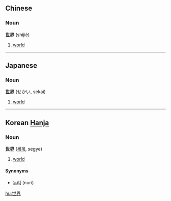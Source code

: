 ==Chinese==
===Noun===
'''[[世]][[界]]''' (shìjiè)
# [[world]]
----

==Japanese==
===Noun===
'''[[世]][[界]]''' (せかい, sekai)

# [[world]]

----

==Korean [[Hanja]]==
===Noun===
'''[[世]][[界]]''' ([[세계]], segye)

# [[world]]

====Synonyms====
*[[누리]] (nuri)

[[hu:世界]]